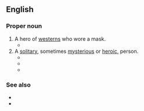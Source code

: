 ==English==
{{wikipedia}}

===Proper noun===
{{en-proper noun|head=[[lone|Lone]] [[ranger|Ranger]]}}

# A hero of [[western]]s who wore a mask.
#* {{quote-text|year=2000|author=Gerald Nachman|title=Raised on Radio|page=200|passage=Yet you never tired of the famous fade-out: "Who was that masked man, anyway? ... That was. . . the '''Lone Ranger'''!"}}
# A [[solitary]], sometimes [[mysterious]] or [[heroic]], person.
#* {{quote-text|year=1992|author=M. Annette Jaimes|title=The State of Native America: Genocide, Colonization, and Resistance|page=428|passage=The '''Lone Ranger''' is always alone in a wilderness he does not quite call home.}}
#* {{quote-text|year=2002|author=Megan Jennaway|title=Sisters and Lovers: Women and Desire in Bali|page=128|passage=This requires them to lead a double life: as '''Lone Ranger''' by day, husband and father by night.}}
#* {{quote-text|year=2002|author=David John Lu|title=Agony of Choice: Matsuoka Yosuke and the Rise and Fall of the Japanese Empire, 1880-1946|page=169|passage=While Matsuoka's tendency to act alone, his "'''lone-ranger'''" style of diplomacy, served him well in maintaining secrecy, it deprived him of effective staff work […].}}

===See also===
* {{l|en|Sloane Ranger}} <!-- or is it a derived term? -->
* {{l|en|Tonto}}